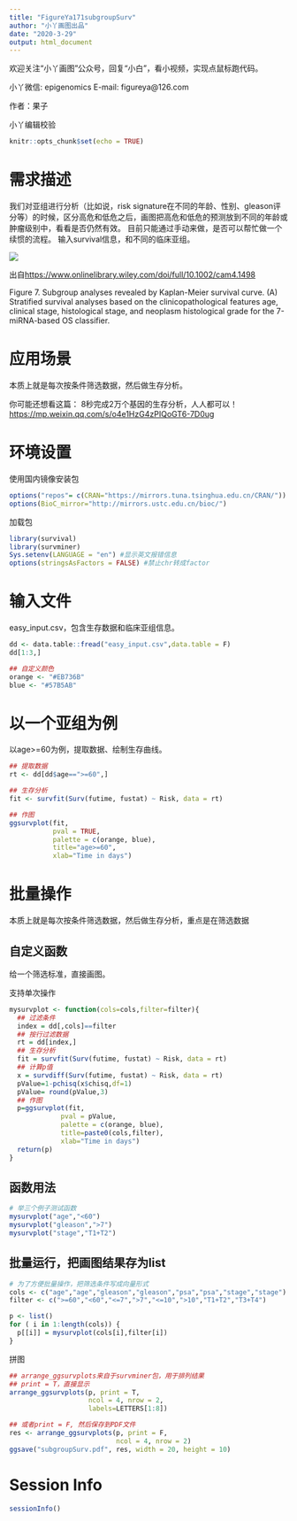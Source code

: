 ```yaml
---
title: "FigureYa171subgroupSurv"
author: "小丫画图出品"
date: "2020-3-29"
output: html_document
---
```

欢迎关注“小丫画图”公众号，回复“小白”，看小视频，实现点鼠标跑代码。

小丫微信: epigenomics  E-mail: figureya@126.com

作者：果子

小丫编辑校验

```r
knitr::opts_chunk$set(echo = TRUE)
```

# 需求描述

我们对亚组进行分析（比如说，risk signature在不同的年龄、性别、gleason评分等）的时候，区分高危和低危之后，画图把高危和低危的预测放到不同的年龄或肿瘤级别中，看看是否仍然有效。
目前只能通过手动来做，是否可以帮忙做一个续惯的流程。
输入survival信息，和不同的临床亚组。

![](example.png)

出自<https://www.onlinelibrary.wiley.com/doi/full/10.1002/cam4.1498>

Figure 7. Subgroup analyses revealed by Kaplan-Meier survival curve. (A) Stratified survival analyses based on the clinicopathological features age, clinical stage, histological stage, and neoplasm histological grade for the 7-miRNA-based OS classifier.

# 应用场景

本质上就是每次按条件筛选数据，然后做生存分析。

你可能还想看这篇： 8秒完成2万个基因的生存分析，人人都可以！ <https://mp.weixin.qq.com/s/o4e1HzG4zPIQoGT6-7D0ug>

# 环境设置

使用国内镜像安装包

```r
options("repos"= c(CRAN="https://mirrors.tuna.tsinghua.edu.cn/CRAN/"))
options(BioC_mirror="http://mirrors.ustc.edu.cn/bioc/")

```

加载包

```r
library(survival)
library(survminer)
Sys.setenv(LANGUAGE = "en") #显示英文报错信息
options(stringsAsFactors = FALSE) #禁止chr转成factor
```

# 输入文件

easy_input.csv，包含生存数据和临床亚组信息。

```r
dd <- data.table::fread("easy_input.csv",data.table = F)
dd[1:3,]

## 自定义颜色
orange <- "#EB736B"
blue <- "#57B5AB"
```

# 以一个亚组为例

以age>=60为例，提取数据、绘制生存曲线。

```r
## 提取数据
rt <- dd[dd$age==">=60",] 

## 生存分析
fit <- survfit(Surv(futime, fustat) ~ Risk, data = rt)

## 作图
ggsurvplot(fit,
           pval = TRUE,
           palette = c(orange, blue),
           title="age>=60",
           xlab="Time in days")
```

# 批量操作

本质上就是每次按条件筛选数据，然后做生存分析，重点是在筛选数据

## 自定义函数

给一个筛选标准，直接画图。

支持单次操作

```r
mysurvplot <- function(cols=cols,filter=filter){
  ## 过滤条件
  index = dd[,cols]==filter
  ## 按行过滤数据
  rt = dd[index,]
  ## 生存分析
  fit = survfit(Surv(futime, fustat) ~ Risk, data = rt)
  ## 计算p值
  x = survdiff(Surv(futime, fustat) ~ Risk, data = rt)
  pValue=1-pchisq(x$chisq,df=1)
  pValue= round(pValue,3)
  ## 作图
  p=ggsurvplot(fit,
             pval = pValue,
             palette = c(orange, blue),
             title=paste0(cols,filter),
             xlab="Time in days")
  return(p)
}
```

## 函数用法

```r
# 举三个例子测试函数
mysurvplot("age","<60")
mysurvplot("gleason",">7")
mysurvplot("stage","T1+T2")
```

## 批量运行，把画图结果存为list

```r
# 为了方便批量操作，把筛选条件写成向量形式
cols <- c("age","age","gleason","gleason","psa","psa","stage","stage")
filter <- c(">=60","<60","<=7",">7","<=10",">10","T1+T2","T3+T4")

p <- list()
for ( i in 1:length(cols)) {
  p[[i]] = mysurvplot(cols[i],filter[i])
}
```

拼图

```r
## arrange_ggsurvplots来自于survminer包，用于排列结果
## print = T，直接显示
arrange_ggsurvplots(p, print = T,
                    ncol = 4, nrow = 2,
                    labels=LETTERS[1:8])

## 或者print = F, 然后保存到PDF文件
res <- arrange_ggsurvplots(p, print = F,
                           ncol = 4, nrow = 2)
ggsave("subgroupSurv.pdf", res, width = 20, height = 10)
```

# Session Info

```r
sessionInfo()
```